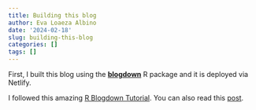 ```yaml
---
title: Building this blog
author: Eva Loaeza Albino
date: '2024-02-18'
slug: building-this-blog
categories: []
tags: []
---
```

First, I built this blog using the [**blogdown**](https://github.com/rstudio/blogdown) R package and it is deployed via Netlify.

I followed this amazing [R Blogdown Tutorial](https://www.youtube.com/watch?v=x-Ch0-w1UhY&list=PLpZT7JPM8_GbPiX4ibrP7ogl7GyEofZMj&index=5). You can also read this [post](https://www.apreshill.com/blog/2020-12-new-year-new-blogdown/).
